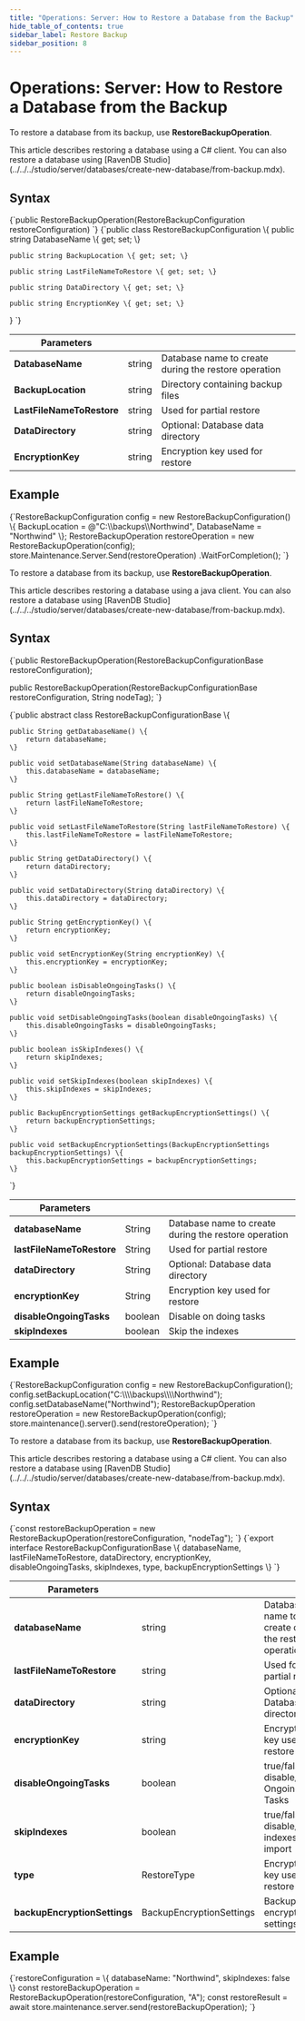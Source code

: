 ---
title: "Operations: Server: How to Restore a Database from the Backup"
hide_table_of_contents: true
sidebar_label: Restore Backup
sidebar_position: 8
---




# Operations: Server: How to Restore a Database from the Backup
<LanguageSwitcher supportedLanguages={supportedLanguages} />
<LanguageContent language="csharp">


To restore a database from its backup, use **RestoreBackupOperation**. 

<Admonition type="note" title="Note">
This article describes restoring a database using a C# client. You can also restore a database using [RavenDB Studio](../../../studio/server/databases/create-new-database/from-backup.mdx).
</Admonition>

## Syntax

<TabItem value="restore_1" label="restore_1">
<CodeBlock language="csharp">
{`public RestoreBackupOperation(RestoreBackupConfiguration restoreConfiguration)
`}
</CodeBlock>
</TabItem>

<TabItem value="restore_2" label="restore_2">
<CodeBlock language="csharp">
{`public class RestoreBackupConfiguration
\{
    public string DatabaseName \{ get; set; \}

    public string BackupLocation \{ get; set; \}

    public string LastFileNameToRestore \{ get; set; \}

    public string DataDirectory \{ get; set; \}

    public string EncryptionKey \{ get; set; \}
\}
`}
</CodeBlock>
</TabItem>

| Parameters | | |
| ------------- | ------------- | ----- |
| **DatabaseName** | string | Database name to create during the restore operation |
| **BackupLocation** | string | Directory containing backup files |
| **LastFileNameToRestore** | string | Used for partial restore |
| **DataDirectory** | string | Optional: Database data directory |
| **EncryptionKey** | string | Encryption key used for restore |

## Example

<TabItem value="restore_3" label="restore_3">
<CodeBlock language="csharp">
{`RestoreBackupConfiguration config = new RestoreBackupConfiguration()
\{
    BackupLocation = @"C:\\backups\\Northwind",
    DatabaseName = "Northwind"
\};
RestoreBackupOperation restoreOperation = new RestoreBackupOperation(config);
store.Maintenance.Server.Send(restoreOperation)
    .WaitForCompletion();
`}
</CodeBlock>
</TabItem>


</LanguageContent>
<LanguageContent language="java">


To restore a database from its backup, use **RestoreBackupOperation**. 

<Admonition type="note" title="Note">
This article describes restoring a database using a java client. You can also restore a database using [RavenDB Studio](../../../studio/server/databases/create-new-database/from-backup.mdx).
</Admonition>

## Syntax

<TabItem value="constructor" label="constructor">
<CodeBlock language="java">
{`public RestoreBackupOperation(RestoreBackupConfigurationBase restoreConfiguration);

public RestoreBackupOperation(RestoreBackupConfigurationBase restoreConfiguration, String nodeTag);
`}
</CodeBlock>
</TabItem>

<TabItem value="get_set" label="get_set">
<CodeBlock language="java">
{`public abstract class RestoreBackupConfigurationBase \{


    public String getDatabaseName() \{
        return databaseName;
    \}

    public void setDatabaseName(String databaseName) \{
        this.databaseName = databaseName;
    \}

    public String getLastFileNameToRestore() \{
        return lastFileNameToRestore;
    \}

    public void setLastFileNameToRestore(String lastFileNameToRestore) \{
        this.lastFileNameToRestore = lastFileNameToRestore;
    \}

    public String getDataDirectory() \{
        return dataDirectory;
    \}

    public void setDataDirectory(String dataDirectory) \{
        this.dataDirectory = dataDirectory;
    \}

    public String getEncryptionKey() \{
        return encryptionKey;
    \}

    public void setEncryptionKey(String encryptionKey) \{
        this.encryptionKey = encryptionKey;
    \}

    public boolean isDisableOngoingTasks() \{
        return disableOngoingTasks;
    \}

    public void setDisableOngoingTasks(boolean disableOngoingTasks) \{
        this.disableOngoingTasks = disableOngoingTasks;
    \}

    public boolean isSkipIndexes() \{
        return skipIndexes;
    \}

    public void setSkipIndexes(boolean skipIndexes) \{
        this.skipIndexes = skipIndexes;
    \}

    public BackupEncryptionSettings getBackupEncryptionSettings() \{
        return backupEncryptionSettings;
    \}

    public void setBackupEncryptionSettings(BackupEncryptionSettings backupEncryptionSettings) \{
        this.backupEncryptionSettings = backupEncryptionSettings;
    \}
`}
</CodeBlock>
</TabItem>

| Parameters | | |
| ------------- | ------------- | ----- |
| **databaseName** | String | Database name to create during the restore operation |
| **lastFileNameToRestore** | String | Used for partial restore |
| **dataDirectory** | String | Optional: Database data directory |
| **encryptionKey** | String | Encryption key used for restore |
| **disableOngoingTasks** | boolean | Disable on doing tasks |
| **skipIndexes** | boolean | Skip the indexes|

## Example

<TabItem value="example_java" label="example_java">
<CodeBlock language="java">
{`RestoreBackupConfiguration config = new RestoreBackupConfiguration();
config.setBackupLocation("C:\\\\backups\\\\Northwind");
config.setDatabaseName("Northwind");
RestoreBackupOperation restoreOperation = new RestoreBackupOperation(config);
store.maintenance().server().send(restoreOperation);
`}
</CodeBlock>
</TabItem>


</LanguageContent>
<LanguageContent language="nodejs">


To restore a database from its backup, use **RestoreBackupOperation**. 

<Admonition type="note" title="Note">
This article describes restoring a database using a C# client. You can also restore a database using [RavenDB Studio](../../../studio/server/databases/create-new-database/from-backup.mdx).
</Admonition>

## Syntax

<TabItem value="restore_1" label="restore_1">
<CodeBlock language="js">
{`const restoreBackupOperation = new RestoreBackupOperation(restoreConfiguration, "nodeTag");
`}
</CodeBlock>
</TabItem>

<TabItem value="restore_2" label="restore_2">
<CodeBlock language="js">
{`export interface RestoreBackupConfigurationBase \{
    databaseName,
    lastFileNameToRestore,
    dataDirectory,
    encryptionKey,
    disableOngoingTasks,
    skipIndexes,
    type,
    backupEncryptionSettings
\}
`}
</CodeBlock>
</TabItem>

| Parameters | | |
| ------------- | ------------- | ----- |
| **databaseName** | string | Database name to create during the restore operation |
| **lastFileNameToRestore** | string | Used for partial restore |
| **dataDirectory** | string | Optional: Database data directory |
| **encryptionKey** | string | Encryption key used for restore |
| **disableOngoingTasks** | boolean | true/false to disable/enable Ongoing Tasks|
| **skipIndexes** | boolean | true/false to disable/enable indexes import|
| **type** | RestoreType | Encryption key used for restore |
| **backupEncryptionSettings** | BackupEncryptionSettings | Backup encryption settings |

## Example

<TabItem value="restore_3" label="restore_3">
<CodeBlock language="js">
{`restoreConfiguration = \{
    databaseName: "Northwind",
    skipIndexes: false
\}
const restoreBackupOperation = RestoreBackupOperation(restoreConfiguration, "A");
const restoreResult = await store.maintenance.server.send(restoreBackupOperation);
`}
</CodeBlock>
</TabItem>


</LanguageContent>

<!---
### Studio Articles
- [Create a Database : From Backup](../../../studio/server/databases/create-new-database/from-backup)
- [Create a Database : General Flow](../../../studio/server/databases/create-new-database/general-flow)
- [Create a Database : Encrypted](../../../studio/server/databases/create-new-database/encrypted)
- [The Backup Task](../../../studio/database/tasks/backup-task)

### Client Articles
- [Restore](../../../client-api/operations/maintenance/backup/restore)
- [What Is Smuggler](../../../client-api/smuggler/what-is-smuggler)
- [Backup](../../../client-api/operations/maintenance/backup/backup)

### Server Articles
- [Backup Overview](../../../server/ongoing-tasks/backup-overview)

### Migration Articles
- [Migration](../../../migration/server/data-migration)


-->
